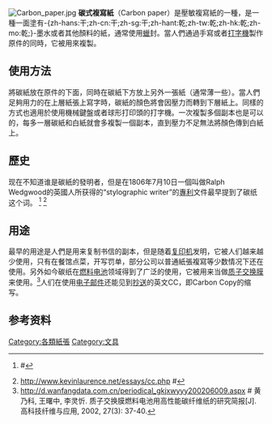 {{noteTA
|1=zh-cn:复印机; zh-tw:影印機
}}
[[Image:Carbon_paper.jpg|thumb]]
'''碳式複寫紙'''（Carbon paper）是壓敏複寫紙的一種，是一種一面塗有-{zh-hans:干;zh-cn:干;zh-sg:干;zh-hant:乾;zh-tw:乾;zh-hk:乾;zh-mo:乾;}-墨水或者其他顏料的紙，通常使用[[蠟|蠟]]封。當人們通過手寫或者[[打字機|打字機]]製作原件的同時，它被用來複製{{le|副本 (文件)|Carbon print|副本}}。

== 使用方法 ==
將碳紙放在原件的下面，同時在碳紙下方放上另外一張紙（通常薄一些）。當人們足夠用力的在上層紙張上寫字時，碳紙的顏色將會因壓力而轉到下層紙上。同樣的方式也適用於使用機械鍵盤或者球形打印頭的打字機。一次複製多個副本也是可以的，每多一層碳紙和白紙就會多複製一個副本，直到壓力不足無法將顏色傳到白紙上。

== 歷史 ==
现在不知道谁是碳紙的發明者，但是在1806年7月10日一個叫做Ralph Wedgwood的英國人所获得的“stylographic writer”的[[專利|專利]]文件最早提到了碳纸这个词。
<ref>{{cite web |url=http://techdaycamp.com/2011/10/the-story-behind-cc-and-bcc/ |title=存档副本 |accessdate=2013-05-19 |deadurl=yes |archiveurl=https://web.archive.org/web/20131115011853/http://techdaycamp.com/2011/10/the-story-behind-cc-and-bcc/ |archivedate=2013-11-15 }} #{{cite book|last=Kevin | first=M. Laurence |title=The Story Behind CC and BCC|accessdate=2013年5月19日  |date=2011年10月}}</ref> <ref>http://www.kevinlaurence.net/essays/cc.php {{Wayback|url=http://www.kevinlaurence.net/essays/cc.php |date=20120503015515 }} #{{cite book | title=The Exciting History of Carbon Paper| year=1995 |accessdate=2013年5月19日}}</ref>
== 用途 ==
最早的用途是人們是用来复制书信的副本，但是随着[[复印机|复印机]]发明，它被人们越来越少使用，只有在餐馆点菜，开写罚单，部分公司以普通紙張複寫等少数情况下还在使用。另外如今碳纸在[[燃料电池|燃料电池]]领域得到了广泛的使用，它被用来当做[[质子交换膜|质子交换膜]]来使用。<ref>http://d.wanfangdata.com.cn/periodical_gkjxwyyy200206009.aspx {{Wayback|url=http://d.wanfangdata.com.cn/periodical_gkjxwyyy200206009.aspx |date=20210409021526 }} # 黄乃科, 王曙中, 李灵忻. 质子交换膜燃料电池用高性能碳纤维纸的研究简报[J]. 高科技纤维与应用, 2002, 27(3): 37-40.</ref>人们在使用[[电子邮件|电子邮件]]还能见到[[抄送|抄送]]的英文CC，即Carbon Copy的缩写。

== 参考资料 ==
{{reflist|2}}

{{紙製品}}

[[Category:各類紙張|Category:各類紙張]]
[[Category:文具|Category:文具]]